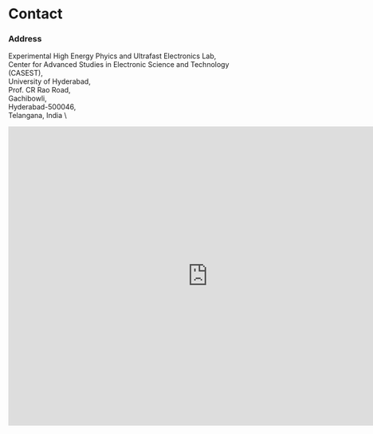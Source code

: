# Contact

### Address 
  Experimental High Energy Phyics and Ultrafast Electronics Lab, \
  Center for Advanced Studies in Electronic Science and Technology (CASEST), \
  University of Hyderabad, \
  Prof. CR Rao Road, \
  Gachibowli, \
  Hyderabad-500046, \
  Telangana, India \

<div><iframe src="https://www.google.com/maps/embed?pb=!1m18!1m12!1m3!1d237.86774561334323!2d78.3265382251186!3d17.465268682629613!2m3!1f0!2f0!3f0!3m2!1i1024!2i768!4f13.1!3m3!1m2!1s0x3bcb93cb510aedb7%3A0xd35031b15f2d51cc!2sSchool%20of%20physics%20Annex%20Building%20(New%20CASEST)!5e0!3m2!1sen!2sin!4v1713447294502!5m2!1sen!2sin" width="800" height="600" style="border:0;" allowfullscreen="" loading="lazy" referrerpolicy="no-referrer-when-downgrade"></iframe></div>
